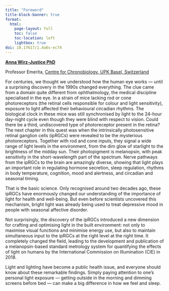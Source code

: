 ```yaml
---
title: "Foreword"
title-block-banner: true
format:
  html:
    page-layout: full
    toc: false
    toc-location: left
    lightbox: true
doi: 10.17617/1.4a6s-ec74
---
```


__[Anna Wirz-Justice PhD](https://www.chronobiology.ch/de/team/anna-wirz-justice/)__

Professor Emerita, [Centre for Chronobiology, UPK Basel, Switzerland](https://www.chronobiology.ch/)

For centuries, we thought we understood how the human eye works — until a surprising discovery in the 1990s changed everything. The clue came from a domain quite different from ophthalmology, the medical discipline specialised in the eye. In a strain of mice lacking rod or cone photoreceptors (the retinal cells responsible for colour and light sensitivity), exposure to light affected their behavioural circadian rhythms. The biological clock in these mice was still synchronised by light to the 24-hour day-night cycle even though they were blind with respect to vision. Could there be a third, undiscovered type of photoreceptor present in the retina? The next chapter in this quest was when the intrinsically photosensitive retinal ganglion cells (ipRGCs) were revealed to be the mysterious photoreceptors. Together with rod and cone inputs, they signal a wide range of light levels in the environment, from the dim glow of starlight to the brightness of the midday sun. Their photopigment is melanopsin, with peak sensitivity in the short-wavelength part of the spectrum. Nerve pathways from the ipRGCs to the brain are amazingly diverse, showing that light plays an important role in regulating hormone secretion, sleep regulation, rhythms in body temperature, cognition, mood and alertness, and circadian and seasonal timing.

That is the basic science. Only recognised around two decades ago, these ipRGCs have enormously changed our understanding of the importance of light for health and well-being. But even before scientists uncovered this mechanism, bright light was already being used to treat depressive mood in people with seasonal affective disorder.

Not surprisingly, the discovery of the ipRGCs introduced a new dimension for crafting and optimising light in the built environment: not only to maximise visual functions and minimise energy use, but also to maintain simultaneous input to the ipRGCs at the right level at the right time. It completely changed the field, leading to the development and publication of a melanopsin-based standard metrology system for quantifying the effects of light on humans by the International Commission on Illumination (CIE) in 2018.

Light and lighting have become a public health issue, and everyone should know about these remarkable findings. Simply paying attention to one’s personal light exposure — getting outside in the morning and dimming screens before bed — can make a big difference in how we feel and sleep.
